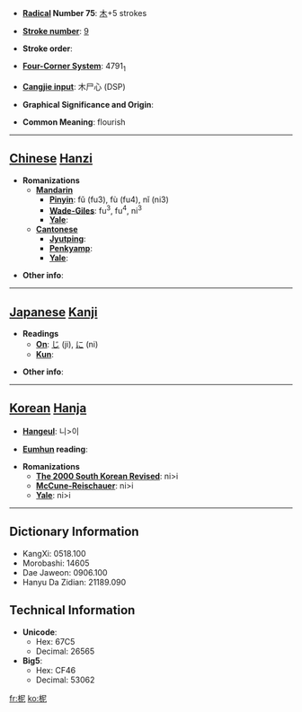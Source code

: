 * '''[[Wiktionary:Chinese radical index| Radical]] Number 75''': [[Wiktionary:Chinese radical index 木|木]]+5 strokes

* '''[[Wiktionary:Chinese total strokes index|Stroke number]]''': [[Wiktionary:Chinese total strokes index 9|9]]

* '''Stroke order''': 

* '''[[Wiktionary:Chinese four corner index|Four-Corner System]]''': 4791<sub>1</sub>

* '''[[Wiktionary:Chinese Cangjie index|Cangjie input]]''': 木尸心 (DSP)

* '''Graphical Significance and Origin''': 

* '''Common Meaning''': flourish

----

== [[Chinese]] [[Hanzi]] ==

* '''Romanizations'''
** '''[[Mandarin]]'''
*** '''[[Pinyin]]''': fǔ (fu3), fù (fu4), nǐ (ni3)
*** '''[[Wade-Giles]]''': fu<sup>3</sup>, fu<sup>4</sup>, ni<sup>3</sup>
*** '''[[Yale]]''': 
** '''[[Cantonese]]'''
*** '''[[Jyutping]]''':
*** '''[[Penkyamp]]''': 
*** '''[[Yale]]''': 

* '''Other info''': 

----

== [[Japanese]] [[Kanji]] ==

* '''Readings'''
** '''[[On]]''': [[じ]] (ji), [[に]] (ni)
** '''[[Kun]]''': 

* '''Other info''':  

----

== [[Korean]] [[Hanja]] ==

* '''[[Hangeul]]''': 니>이

* '''[[Eumhun]] reading''': 

* '''Romanizations'''
** '''[[The 2000 South Korean Revised Romanization|The 2000 South Korean Revised]]''': ni>i
** '''[[McCune-Reischauer]]''': ni>i
** '''[[Yale]]''': ni>i

----

== Dictionary Information ==

* KangXi: 0518.100
* Morobashi: 14605
* Dae Jaweon: 0906.100
* Hanyu Da Zidian: 21189.090

== Technical Information ==

* '''Unicode''':
** Hex: 67C5
** Decimal: 26565
* '''Big5''':
** Hex: CF46
** Decimal: 53062

[[fr:柅]]
[[ko:柅]]